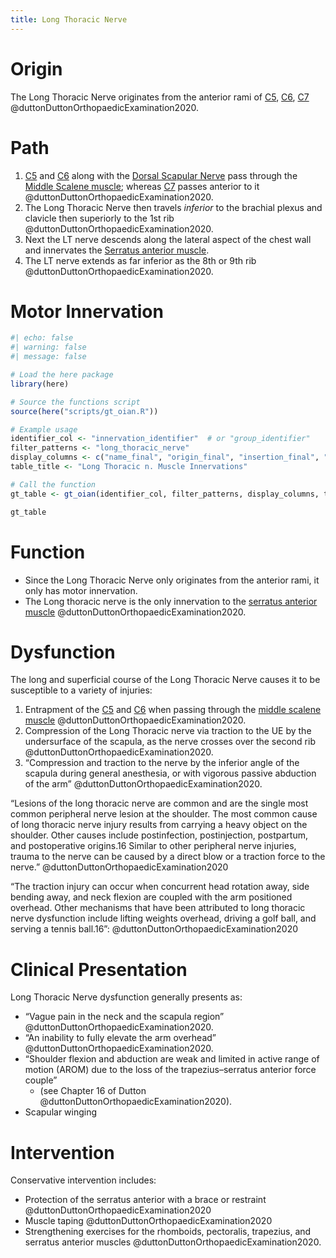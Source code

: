 ```yaml
---
title: Long Thoracic Nerve
---
```



# Origin {#origin}

The Long Thoracic Nerve originates from the anterior rami of [C5]({{< var ref-nerve-root.c5 >}}), [C6]({{< var ref-nerve-root.c6 >}}), [C7]({{< var ref-nerve-root.c7 >}}) @duttonDuttonOrthopaedicExamination2020.

# Path

1. [C5]({{< var ref-nerve-root.c5 >}}) and [C6]({{< var ref-nerve-root.c6 >}}) along with the [Dorsal Scapular Nerve]({{< var ref-dorsal-scapular-nerve.path >}}) pass through the [Middle Scalene muscle]({{< var ref-middle-scalene.path >}}); whereas [C7]({{< var ref-nerve-root.c7 >}}) passes anterior to it @duttonDuttonOrthopaedicExamination2020. 
1. The Long Thoracic Nerve then travels *inferior* to the brachial plexus and clavicle then superiorly to the 1st rib @duttonDuttonOrthopaedicExamination2020.
1. Next the LT nerve descends along the lateral aspect of the chest wall and innervates the [Serratus anterior muscle]({{< var ref-serratus-anterior.path >}}).
1. The LT nerve extends as far inferior as the 8th or 9th rib @duttonDuttonOrthopaedicExamination2020.


# Motor Innervation

```r
#| echo: false
#| warning: false
#| message: false

# Load the here package
library(here)

# Source the functions script
source(here("scripts/gt_oian.R"))

# Example usage
identifier_col <- "innervation_identifier"  # or "group_identifier"
filter_patterns <- "long_thoracic_nerve"
display_columns <- c("name_final", "origin_final", "insertion_final", "innervation_final", "action_final")
table_title <- "Long Thoracic n. Muscle Innervations"

# Call the function
gt_table <- gt_oian(identifier_col, filter_patterns, display_columns, table_title)

gt_table
```

# Function

- Since the Long Thoracic Nerve only originates from the anterior rami, it only has motor innervation.
- The Long thoracic nerve is the only innervation to the [serratus anterior muscle]({{< var ref-serratus-anterior.path >}}) @duttonDuttonOrthopaedicExamination2020.

# Dysfunction

The long and superficial course of the Long Thoracic Nerve causes it to be susceptible to a variety of injuries:

1. Entrapment of the [C5]({{< var ref-nerve-root.c5 >}}) and [C6]({{< var ref-nerve-root.c6 >}}) when passing through the [middle scalene muscle]({{< var ref-middle-scalene.path >}}) @duttonDuttonOrthopaedicExamination2020.
1. Compression of the Long Thoracic nerve via traction to the UE by the undersurface of the scapula, as the nerve crosses over the second rib @duttonDuttonOrthopaedicExamination2020. 
1. "Compression and traction to the nerve by the inferior angle of the scapula during general anesthesia, or with vigorous passive abduction of the arm" @duttonDuttonOrthopaedicExamination2020.  


"Lesions of the long thoracic nerve are common and are the single most common peripheral nerve lesion at the shoulder. The most common cause of long thoracic nerve injury results from carrying a heavy object on the shoulder. Other causes include postinfection, postinjection, postpartum, and postoperative origins.16 Similar to other peripheral nerve injuries, trauma to the nerve can be caused by a direct blow or a traction force to the nerve." @duttonDuttonOrthopaedicExamination2020 

"The traction injury can occur when concurrent head rotation away, side bending away, and neck flexion are coupled with the arm positioned overhead. Other mechanisms that have been attributed to long thoracic nerve dysfunction include lifting weights overhead, driving a golf ball, and serving a tennis ball.16 ": @duttonDuttonOrthopaedicExamination2020

# Clinical Presentation

Long Thoracic Nerve dysfunction generally presents as:

- "Vague pain in the neck and the scapula region" @duttonDuttonOrthopaedicExamination2020.
- "An inability to fully elevate the arm overhead" @duttonDuttonOrthopaedicExamination2020.
- "Shoulder flexion and abduction are weak and limited in active range of motion (AROM) due to the loss of the trapezius–serratus anterior force couple"
    - (see Chapter 16 of Dutton @duttonDuttonOrthopaedicExamination2020).
- Scapular winging 

# Intervention

Conservative intervention includes:

- Protection of the serratus anterior with a brace or restraint @duttonDuttonOrthopaedicExamination2020
- Muscle taping @duttonDuttonOrthopaedicExamination2020
- Strengthening exercises for the rhomboids, pectoralis, trapezius, and serratus anterior muscles @duttonDuttonOrthopaedicExamination2020.